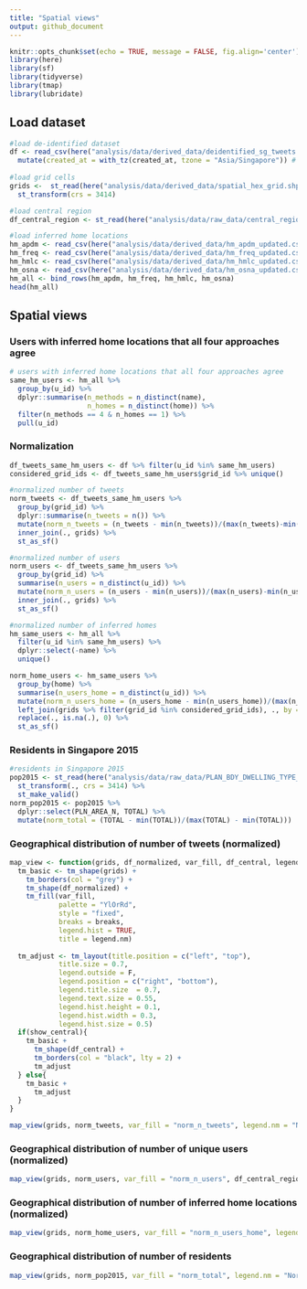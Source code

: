 ```yaml
---
title: "Spatial views"
output: github_document
---
```


```r
knitr::opts_chunk$set(echo = TRUE, message = FALSE, fig.align='center')
library(here)
library(sf)
library(tidyverse)
library(tmap)
library(lubridate)
```


## Load dataset 

```r
#load de-identified dataset
df <- read_csv(here("analysis/data/derived_data/deidentified_sg_tweets.csv")) %>% 
  mutate(created_at = with_tz(created_at, tzone = "Asia/Singapore")) # the tweets were sent in Singapore, so must convert the timezone to SGT, the default timezone is UTC! 
  
#load grid cells 
grids <-  st_read(here("analysis/data/derived_data/spatial_hex_grid.shp"), quiet = T) %>% 
  st_transform(crs = 3414)

#load central region 
df_central_region <- st_read(here("analysis/data/raw_data/central_region.shp"), quiet = T) 

#load inferred home locations 
hm_apdm <- read_csv(here("analysis/data/derived_data/hm_apdm_updated.csv"))
hm_freq <- read_csv(here("analysis/data/derived_data/hm_freq_updated.csv"))
hm_hmlc <- read_csv(here("analysis/data/derived_data/hm_hmlc_updated.csv"))
hm_osna <- read_csv(here("analysis/data/derived_data/hm_osna_updated.csv"))
hm_all <- bind_rows(hm_apdm, hm_freq, hm_hmlc, hm_osna)
head(hm_all)
```


## Spatial views 

### Users with inferred home locations that all four approaches agree

```r
# users with inferred home locations that all four approaches agree
same_hm_users <- hm_all %>% 
  group_by(u_id) %>% 
  dplyr::summarise(n_methods = n_distinct(name),
                   n_homes = n_distinct(home)) %>% 
  filter(n_methods == 4 & n_homes == 1) %>% 
  pull(u_id)
```


### Normalization

```r
df_tweets_same_hm_users <- df %>% filter(u_id %in% same_hm_users)
considered_grid_ids <- df_tweets_same_hm_users$grid_id %>% unique()

#normalized number of tweets 
norm_tweets <- df_tweets_same_hm_users %>% 
  group_by(grid_id) %>% 
  dplyr::summarise(n_tweets = n()) %>% 
  mutate(norm_n_tweets = (n_tweets - min(n_tweets))/(max(n_tweets)-min(n_tweets))) %>% 
  inner_join(., grids) %>% 
  st_as_sf()

#normalized number of users 
norm_users <- df_tweets_same_hm_users %>% 
  group_by(grid_id) %>%
  summarise(n_users = n_distinct(u_id)) %>% 
  mutate(norm_n_users = (n_users - min(n_users))/(max(n_users)-min(n_users))) %>% 
  inner_join(., grids) %>% 
  st_as_sf()

#normalized number of inferred homes
hm_same_users <- hm_all %>% 
  filter(u_id %in% same_hm_users) %>% 
  dplyr::select(-name) %>% 
  unique()

norm_home_users <- hm_same_users %>% 
  group_by(home) %>% 
  summarise(n_users_home = n_distinct(u_id)) %>% 
  mutate(norm_n_users_home = (n_users_home - min(n_users_home))/(max(n_users_home)-min(n_users_home))) %>%
  left_join(grids %>% filter(grid_id %in% considered_grid_ids), ., by = c("grid_id" = "home")) %>% 
  replace(., is.na(.), 0) %>% 
  st_as_sf() 
```

### Residents in Singapore 2015

```r
#residents in Singapore 2015
pop2015 <- st_read(here("analysis/data/raw_data/PLAN_BDY_DWELLING_TYPE_2015.shp"), quiet = T) %>%
  st_transform(., crs = 3414) %>% 
  st_make_valid()
norm_pop2015 <- pop2015 %>% 
  dplyr::select(PLN_AREA_N, TOTAL) %>% 
  mutate(norm_total = (TOTAL - min(TOTAL))/(max(TOTAL) - min(TOTAL)))
```

### Geographical distribution of number of tweets (normalized)

```r
map_view <- function(grids, df_normalized, var_fill, df_central, legend.nm, breaks,  show_central = F){
  tm_basic <- tm_shape(grids) + 
    tm_borders(col = "grey") + 
    tm_shape(df_normalized) +
    tm_fill(var_fill, 
            palette = "YlOrRd",
            style = "fixed",
            breaks = breaks,
            legend.hist = TRUE,
            title = legend.nm)
  
  tm_adjust <- tm_layout(title.position = c("left", "top"),
            title.size = 0.7,
            legend.outside = F,
            legend.position = c("right", "bottom"),
            legend.title.size  = 0.7,
            legend.text.size = 0.55,
            legend.hist.height = 0.1,
            legend.hist.width = 0.3,
            legend.hist.size = 0.5)
  if(show_central){
    tm_basic + 
      tm_shape(df_central) + 
      tm_borders(col = "black", lty = 2) +
      tm_adjust
  } else{
    tm_basic +
      tm_adjust
  }
}
```


```r
map_view(grids, norm_tweets, var_fill = "norm_n_tweets", legend.nm = "Normalized # of tweets", breaks = c(0, 0.03, 0.05, 0.1, 0.2, 0.3, 0.5, 0.7, 0.9, 1.0))
```

### Geographical distribution of number of unique users (normalized)

```r
map_view(grids, norm_users, var_fill = "norm_n_users", df_central_region, legend.nm = "Normalized # of unique users", show_central = T, breaks = c(0, 0.03, 0.05, 0.1, 0.2, 0.3, 0.5, 0.7, 0.9, 1.0))
```

### Geographical distribution of number of inferred home locations (normalized)

```r
map_view(grids, norm_home_users, var_fill = "norm_n_users_home", legend.nm = "Normalized # of inferred homes", breaks = c(0, 0.03, 0.05, 0.1, 0.2, 0.3, 0.5, 0.7, 0.9, 1.0))
```

### Geographical distribution of number of residents

```r
map_view(grids, norm_pop2015, var_fill = "norm_total", legend.nm = "Normalized # of residents", breaks = c(0, 0.03, 0.05, 0.1, 0.2, 0.3, 0.5, 0.7, 0.9, 1.0))
```



